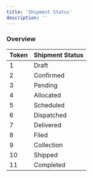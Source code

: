 ```yaml
---
title: 'Shipment Status'
description: ''
---
```


### Overview

| Token | Shipment Status |
|-------|-----------------|
| 1     | Draft           |
| 2     | Confirmed       |
| 3     | Pending         |
| 4     | Allocated       |
| 5     | Scheduled       |
| 6     | Dispatched      |
| 7     | Delivered       |
| 8     | Filed           |
| 9     | Collection      |
| 10    | Shipped         |
| 11    | Completed       |
